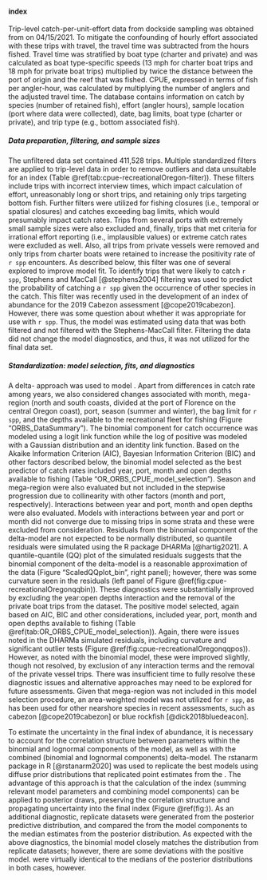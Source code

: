#### \Glsentrylong{orbs} index

Trip-level catch-per-unit-effort data from \gls{orbs} dockside sampling was
obtained from \gls{odfw} on 04/15/2021. To mitigate the confounding of hourly
effort associated with these trips with travel, the travel time was
subtracted from the hours fished. Travel time was stratified by boat type
(charter and private) and was calculated as boat type-specific speeds (13 mph
for charter boat trips and 18 mph for private boat trips) multiplied by twice
the distance between the port of origin and the reef that was fished. CPUE,
expressed in terms of fish per angler-hour, was calculated by multiplying the
number of anglers and the adjusted travel time. The database contains
information on catch by species (number of retained fish), effort
(angler hours), sample location (port where data were collected), date, bag
limits, boat type (charter or private), and trip type (e.g., bottom
associated fish).

##### Data preparation, filtering, and sample sizes

The unfiltered data set contained 411,528 trips. Multiple standardized filters
are applied to \gls{orbs} trip-level data in order to remove outliers and
data unsuitable for an index (Table \@ref(tab:cpue-recreationalOregon-filter)).
These filters include trips with incorrect interview times, which impact
calculation of effort, unreasonably long or short trips, and retaining only
trips targeting bottom fish. Further filters were utilized for fishing closures
(i.e., temporal or spatial closures) and catches exceeding bag limits, which
would presumably impact catch rates. Trips from several ports with extremely
small sample sizes were also excluded and, finally, trips that met criteria
for irrational effort reporting (i.e., implausible values) or extreme catch
rates were excluded as well. Also, all trips from private vessels were removed
and only trips from charter boats were retained to increase the positivity
rate of `r spp` encounters.
As described below, this filter was one of several explored to
improve model fit. To identify trips that were likely to catch `r spp`,
Stephens and MacCall [@stephens2004] filtering was used to
predict the probability of catching a
`r spp` given the occurrence of other species in the catch.
This filter was recently used in the development of an
\gls{orbs} \gls{cpue} index of abundance for
the 2019 Cabezon assessment [@cope2019cabezon]. However, there was some
question about whether it was appropriate for use with `r spp`.
Thus, the model was estimated using data that was both filtered and
not filtered with the Stephens-MacCall filter.
Filtering the data did not change the model diagnostics, and thus, it
was not utilized for the final data set.

##### Standardization: model selection, fits, and diagnostics

A delta-\gls{glm} approach was used to model \gls{cpue}. Apart
from differences in catch rate among years, we also considered changes
associated with month, mega-region (north and south coasts, divided at the
port of Florence on the central Oregon coast), port, season (summer and
winter), the bag limit for `r spp`, and the depths available to the
recreational fleet for fishing (Figure “ORBS_DataSummary”). The binomial
component for catch occurrence was modeled using a logit link function while
the log of positive \gls{cpue} was modeled with a Gaussian distribution and an
identity link function. Based on the Akaike Information Criterion
(AIC), Bayesian Information Criterion (BIC) and other factors described
below, the binomial model selected as the best predictor of \gls{orbs} catch
rates included year, port, month and open depths available to fishing
(Table “OR_ORBS_CPUE_model_selection”). Season and mega-region were also
evaluated but not included in the stepwise progression due to collinearity
with other factors (month and port, respectively). Interactions between year
and port, month and open depths were also evaluated.  Models with
interactions between year and port or month did not converge due to missing
trips in some strata and these were excluded from consideration.  Residuals
from the binomial component of the delta-model are not expected to be
normally distributed, so quantile residuals were simulated using the R
package DHARMa [@hartig2021]. A quantile-quantile (QQ) plot of the simulated
residuals suggests that the binomial component of the delta-model is a
reasonable approximation of the data (Figure “ScaledQQplot_bin”, right
panel); however, there was some curvature seen in the residuals
(left panel of Figure \@ref(fig:cpue-recreationalOregonqqbin)).
These diagnostics were
substantially improved by excluding the year:open depths interaction and the
removal of the private boat trips from the dataset. The positive model
selected, again based on AIC, BIC and other considerations, included year,
port, month and open depths available to fishing
(Table \@ref(tab:OR_ORBS_CPUE_model_selection)).
Again, there were issues noted in
the DHARMa simulated residuals, including curvature and significant outlier
tests (Figure \@ref(fig:cpue-recreationalOregonqqpos)).
However, as noted with the binomial
model, these were improved slightly, though not resolved, by exclusion of
any interaction terms and the removal of the private vessel trips. There was
insufficient time to fully resolve these diagnostic issues and alternative
approaches may need to be explored for future assessments. Given that
mega-region was not included in this model selection procedure, an
area-weighted model was not utilized for `r spp`, as has been used for other
nearshore species in recent assessments, such as cabezon [@cope2019cabezon]
or blue rockfish [@dick2018bluedeacon].

To estimate the uncertainty in the final index of abundance, it is necessary
to account for the correlation structure between parameters within the
binomial and lognormal components of the model, as well as with the combined
(binomial and lognormal components) delta-model.
The rstanarm package in R [@rstanarm2020]
was used to replicate the best models using diffuse prior distributions that
replicated point estimates from the \gls{mle}. The advantage of
this approach is that the calculation of the index (summing relevant model
parameters and combining model components) can be applied to posterior draws,
preserving the correlation structure and propagating uncertainty into the
final index (Figure \@ref(fig:)). As an
additional diagnostic, replicate datasets were generated from the posterior
predictive distribution, and compared the \glspl{mle}
from the model components to the median estimates from the posterior
distribution. As expected with the above diagnostics, the binomial model
closely matches the distribution from replicate datasets; however, there are
some deviations with the positive model. \Gls{mle} were virtually identical to the
medians of the posterior distributions in both cases, however.


